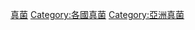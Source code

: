 {{Catnav|頁面分類|各種主題的頁面分類|按國家分類|各國生物|台灣生物}}

[[Category:台灣生物|真菌]]
[[Category:各國真菌|Category:各國真菌]]
[[Category:亞洲真菌|Category:亞洲真菌]]